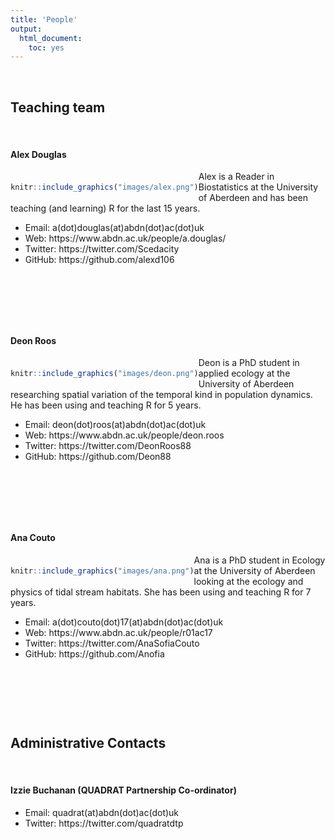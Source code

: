 ```yaml
---
title: 'People'
output: 
  html_document:
    toc: yes
---
```

\  

## Teaching team

\  

#### Alex Douglas
<div style= "float:left;position: relative; top: 5px;">
```r
knitr::include_graphics("images/alex.png")
```
</div>

Alex is a Reader in Biostatistics at the University of Aberdeen and has been teaching (and learning) R for the last 15 years. 

- Email: a(dot)douglas(at)abdn(dot)ac(dot)uk
- Web: https://www.abdn.ac.uk/people/a.douglas/
- Twitter: https://twitter.com/Scedacity
- GitHub: https://github.com/alexd106

\  

\  

\  

#### Deon Roos  
<div style= "float:left;position: relative; top: 5px;">
```r
knitr::include_graphics("images/deon.png")
```
</div>

Deon is a PhD student in applied ecology at the University of Aberdeen researching spatial variation of the temporal kind in population dynamics. He has been using and teaching R for 5 years. 

- Email: deon(dot)roos(at)abdn(dot)ac(dot)uk
- Web: https://www.abdn.ac.uk/people/deon.roos
- Twitter: https://twitter.com/DeonRoos88
- GitHub: https://github.com/Deon88

\  

\  

\  

#### Ana Couto
<div style= "float:left;position: relative; top: 5px;">
```r
knitr::include_graphics("images/ana.png")
```
</div>


Ana is a PhD student in Ecology at the University of Aberdeen looking at the ecology and physics of tidal stream habitats. She has been using and teaching R for 7 years. 

- Email: a(dot)couto(dot)17(at)abdn(dot)ac(dot)uk
- Web: https://www.abdn.ac.uk/people/r01ac17
- Twitter: https://twitter.com/AnaSofiaCouto
- GitHub:  https://github.com/Anofia

\  

\  

\  

## Administrative Contacts  

\  

#### Izzie Buchanan (QUADRAT Partnership Co-ordinator)

- Email: quadrat(at)abdn(dot)ac(dot)uk
- Twitter: https://twitter.com/quadratdtp
